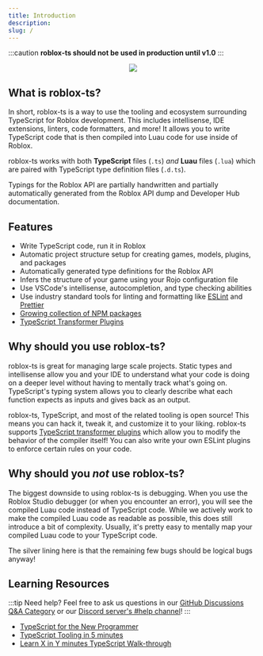 ```yaml
---
title: Introduction
description:
slug: /
---
```


:::caution
**roblox-ts should not be used in production until v1.0**
:::

<center><img src={require("../static/img/roblox-ts-256.png").default} /></center>

## What is roblox-ts?

In short, roblox-ts is a way to use the tooling and ecosystem surrounding TypeScript for Roblox development. This includes intellisense, IDE extensions, linters, code formatters, and more! It allows you to write TypeScript code that is then compiled into Luau code for use inside of Roblox.

roblox-ts works with both **TypeScript** files (`.ts`) _and_ **Luau** files (`.lua`) which are paired with TypeScript type definition files (`.d.ts`).

Typings for the Roblox API are partially handwritten and partially automatically generated from the Roblox API dump and Developer Hub documentation.

## Features

- Write TypeScript code, run it in Roblox
- Automatic project structure setup for creating games, models, plugins, and packages
- Automatically generated type definitions for the Roblox API
- Infers the structure of your game using your Rojo configuration file
- Use VSCode's intellisense, autocompletion, and type checking abilities
- Use industry standard tools for linting and formatting like [ESLint](https://eslint.org/) and [Prettier](https://prettier.io/)
- [Growing collection of NPM packages](https://www.npmjs.com/org/rbxts)
- [TypeScript Transformer Plugins](https://github.com/madou/typescript-transformer-handbook)

## Why should you use roblox-ts?

roblox-ts is great for managing large scale projects. Static types and intellisense allow you and your IDE to understand what your code is doing on a deeper level without having to mentally track what's going on. TypeScript's typing system allows you to clearly describe what each function expects as inputs and gives back as an output.

roblox-ts, TypeScript, and most of the related tooling is open source! This means you can hack it, tweak it, and customize it to your liking. roblox-ts supports [TypeScript transformer plugins](https://github.com/roblox-ts/roblox-ts/discussions/categories/transformers) which allow you to modify the behavior of the compiler itself! You can also write your own ESLint plugins to enforce certain rules on your code.

## Why should you _not_ use roblox-ts?

The biggest downside to using roblox-ts is debugging. When you use the Roblox Studio debugger (or when you encounter an error), you will see the compiled Luau code instead of TypeScript code. While we actively work to make the compiled Luau code as readable as possible, this does still introduce a bit of complexity. Usually, it's pretty easy to mentally map your compiled Luau code to your TypeScript code.

The silver lining here is that the remaining few bugs should be logical bugs anyway!

## Learning Resources

:::tip Need help?
Feel free to ask us questions in our [GitHub Discussions Q&A Category](https://github.com/roblox-ts/roblox-ts/discussions/categories/q-a) or our [Discord server's #help channel](https://discord.gg/f6Rn6RY)!
:::

- [TypeScript for the New Programmer](https://www.typescriptlang.org/docs/handbook/typescript-from-scratch.html)
- [TypeScript Tooling in 5 minutes](https://www.typescriptlang.org/docs/handbook/typescript-tooling-in-5-minutes.html)
- [Learn X in Y minutes TypeScript Walk-through](https://learnxinyminutes.com/docs/typescript/)
